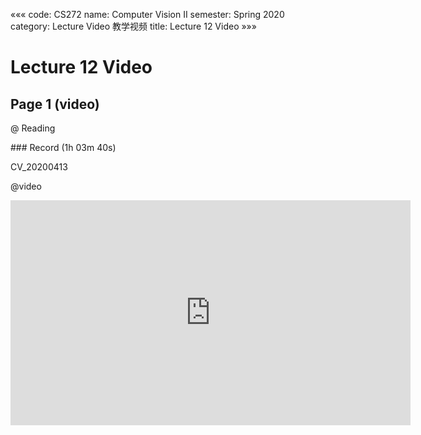 «««
code: CS272
name: Computer Vision II
semester: Spring 2020
category: Lecture Video 教学视频
title: Lecture 12 Video
»»»

# Lecture 12 Video

## Page 1 (video)

@ Reading

<div class="markdown-body">
### Record (1h 03m 40s)

CV_20200413
</div>

@video

<iframe src="https://sbbrisk.com/e/5xevreda0rpf.html" frameborder=0 marginwidth=0 marginheight=0 scrolling=no width=640 height=360 allowfullscreen></iframe>
